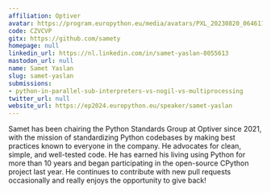 ```yaml
---
affiliation: Optiver
avatar: https://program.europython.eu/media/avatars/PXL_20230820_0646119172_1_smdSdfU.jpg
code: CZVCVP
gitx: https://github.com/samety
homepage: null
linkedin_url: https://nl.linkedin.com/in/samet-yaslan-8055613
mastodon_url: null
name: Samet Yaslan
slug: samet-yaslan
submissions:
- python-in-parallel-sub-interpreters-vs-nogil-vs-multiprocessing
twitter_url: null
website_url: https://ep2024.europython.eu/speaker/samet-yaslan
---
```


Samet has been chairing the Python Standards Group at Optiver since 2021, with the mission of standardizing Python codebases by making best practices known to everyone in the company. He advocates for clean, simple, and well-tested code. He has earned his living using Python for more than 10 years and began participating in the open-source CPython project last year. He continues to contribute with new pull requests occasionally and really enjoys the opportunity to give back!
